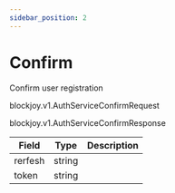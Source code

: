 ```yaml
---
sidebar_position: 2
---
```



# Confirm

<ApiMethod method="rpc" name="Confirm" />

Confirm user registration

<ApiMethod method="requests" name="AuthServiceConfirmRequest" />

<VersionType>blockjoy.v1.AuthServiceConfirmRequest</VersionType>

<CustomCodeBlock codes={codes} />

<ApiMethod method="returns" name="AuthServiceConfirmResponse" />

<VersionType>blockjoy.v1.AuthServiceConfirmResponse</VersionType>

| Field   | Type   | Description |
| ------- | ------ | ----------- |
| rerfesh | string |             |
| token   | string |             |
